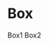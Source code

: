 
<Meta title="Composite components/Box" component={Box} />

# Box

<Preview>
  <Story name="default" parameters={{ decorators: [withKnobs, withA11y] }}>
    <Container
      direction={{
        '@initial': 'column2',
        '@tablet': 'row2',
        '@desktop': 'row'
      }}
    >
      <Box width={{ '@desktop': '70', '@tablet': '50' }}>Box1</Box>
      <Box width={{ '@desktop': '30', '@tablet': '50' }}>Box2</Box>
    </Container>
  </Story>
</Preview>
